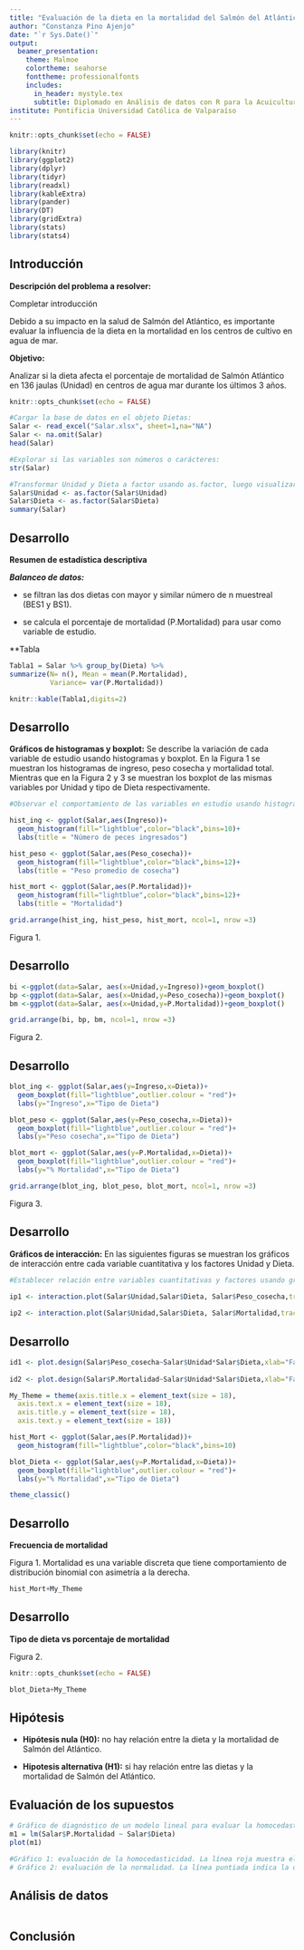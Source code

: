 ```yaml
---
title: "Evaluación de la dieta en la mortalidad del Salmón del Atlántico"
author: "Constanza Pino Ajenjo"
date: "`r Sys.Date()`"
output:
  beamer_presentation:
    theme: Malmoe
    colortheme: seahorse
    fonttheme: professionalfonts
    includes:
      in_header: mystyle.tex
      subtitle: Diplomado en Análisis de datos con R para la Acuicultura
institute: Pontificia Universidad Católica de Valparaíso
---
```


```r
knitr::opts_chunk$set(echo = FALSE)

library(knitr)
library(ggplot2)
library(dplyr)
library(tidyr)
library(readxl)
library(kableExtra)
library(pander)
library(DT)
library(gridExtra)
library(stats)
library(stats4)

```


## Introducción

**Descripción del problema a resolver:** 

Completar introducción

Debido a su impacto en la salud de Salmón del Atlántico, es importante evaluar la influencia de la dieta en la mortalidad en los centros de cultivo en agua de mar.

**Objetivo:** 

Analizar si la dieta afecta el porcentaje de mortalidad de Salmón Atlántico en 136 jaulas (Unidad) en centros de agua mar durante los últimos 3 años.




```r
knitr::opts_chunk$set(echo = FALSE)

#Cargar la base de datos en el objeto Dietas:
Salar <- read_excel("Salar.xlsx", sheet=1,na="NA")
Salar <- na.omit(Salar)
head(Salar)

#Explorar si las variables son números o carácteres:
str(Salar)

#Transformar Unidad y Dieta a factor usando as.factor, luego visualizar que Unidad y Dieta estén transformados adecuadamente a factor y que los datos están balanceados:
Salar$Unidad <- as.factor(Salar$Unidad)
Salar$Dieta <- as.factor(Salar$Dieta)
summary(Salar)

```


## Desarrollo

**Resumen de estadística descriptiva**

**_Balanceo de datos:_**

- se filtran las dos dietas con mayor y similar número de n muestreal (BES1  y BS1).

- se calcula el porcentaje de mortalidad (P.Mortalidad) para usar como variable de estudio.

**Tabla

```r

Tabla1 = Salar %>% group_by(Dieta) %>%
summarize(N= n(), Mean = mean(P.Mortalidad),
          Variance= var(P.Mortalidad))

knitr::kable(Tabla1,digits=2)
```


## Desarrollo

**Gráficos de histogramas y boxplot:**
Se describe la variación de cada variable de estudio usando histogramas y boxplot. En la Figura 1 se muestran los histogramas de ingreso, peso cosecha y mortalidad total. Mientras que en la Figura 2 y 3 se muestran los boxplot de las mismas variables por Unidad y tipo de Dieta respectivamente.

```r
#Observar el comportamiento de las variables en estudio usando histogramas y boxplot (valor atípico se muestra en punto de color rojo):

hist_ing <- ggplot(Salar,aes(Ingreso))+
  geom_histogram(fill="lightblue",color="black",bins=10)+
  labs(title = "Número de peces ingresados")

hist_peso <- ggplot(Salar,aes(Peso_cosecha))+
  geom_histogram(fill="lightblue",color="black",bins=12)+
  labs(title = "Peso promedio de cosecha")

hist_mort <- ggplot(Salar,aes(P.Mortalidad))+
  geom_histogram(fill="lightblue",color="black",bins=12)+
  labs(title = "Mortalidad")

grid.arrange(hist_ing, hist_peso, hist_mort, ncol=1, nrow =3)

```

Figura 1.

## Desarrollo

```r

bi <-ggplot(data=Salar, aes(x=Unidad,y=Ingreso))+geom_boxplot()
bp <-ggplot(data=Salar, aes(x=Unidad,y=Peso_cosecha))+geom_boxplot()
bm <-ggplot(data=Salar, aes(x=Unidad,y=P.Mortalidad))+geom_boxplot()

grid.arrange(bi, bp, bm, ncol=1, nrow =3)
```
Figura 2.

## Desarrollo

```r

blot_ing <- ggplot(Salar,aes(y=Ingreso,x=Dieta))+
  geom_boxplot(fill="lightblue",outlier.colour = "red")+
  labs(y="Ingreso",x="Tipo de Dieta")

blot_peso <- ggplot(Salar,aes(y=Peso_cosecha,x=Dieta))+
  geom_boxplot(fill="lightblue",outlier.colour = "red")+
  labs(y="Peso cosecha",x="Tipo de Dieta")

blot_mort <- ggplot(Salar,aes(y=P.Mortalidad,x=Dieta))+
  geom_boxplot(fill="lightblue",outlier.colour = "red")+
  labs(y="% Mortalidad",x="Tipo de Dieta")

grid.arrange(blot_ing, blot_peso, blot_mort, ncol=1, nrow =3)
```
Figura 3.

## Desarrollo

**Gráficos de interacción:**
En las siguientes figuras se muestran los gráficos de interacción entre cada variable cuantitativa y los factores Unidad y Dieta.

```r
#Establecer relación entre variables cuantitativas y factores usando gráficas de correlación, boxplot, interacción o de tamaño de los efectos:

ip1 <- interaction.plot(Salar$Unidad,Salar$Dieta, Salar$Peso_cosecha,trace.label="Dieta",fun=mean, xlab="Unidad",ylab="Peso cosecha",type="b", col= c("black", "blue"),pch=c(19,17))
 
ip2 <- interaction.plot(Salar$Unidad,Salar$Dieta, Salar$Mortalidad,trace.label="Dieta",fun=mean,xlab="Unidad",ylab=" % Mortalidad",type="b", col= c("black", "blue"),pch=c(19,17))

```

## Desarrollo
```r
id1 <- plot.design(Salar$Peso_cosecha~Salar$Unidad*Salar$Dieta,xlab="Factores", ylab="Peso cosecha")
 
id2 <- plot.design(Salar$P.Mortalidad~Salar$Unidad*Salar$Dieta,xlab="Factores", ylab="% Mortalidad")

```


```r

My_Theme = theme(axis.title.x = element_text(size = 18),
  axis.text.x = element_text(size = 18),
  axis.title.y = element_text(size = 18),
  axis.text.y = element_text(size = 18))

hist_Mort <- ggplot(Salar,aes(P.Mortalidad))+
  geom_histogram(fill="lightblue",color="black",bins=10)

blot_Dieta <- ggplot(Salar,aes(y=P.Mortalidad,x=Dieta))+
  geom_boxplot(fill="lightblue",outlier.colour = "red")+
  labs(y="% Mortalidad",x="Tipo de Dieta")

theme_classic()

```

## Desarrollo

**Frecuencia de mortalidad**

Figura 1. Mortalidad es una variable discreta que tiene comportamiento de distribución binomial con asimetría a la derecha.
```r

hist_Mort+My_Theme

```





## Desarrollo

**Tipo de dieta vs porcentaje de mortalidad**

Figura 2.
```r
knitr::opts_chunk$set(echo = FALSE)

blot_Dieta+My_Theme
```
 

## Hipótesis

- **Hipótesis nula (H0):** no hay relación entre la dieta y la mortalidad de Salmón del Atlántico.

- **Hipotesis alternativa (H1):** si hay relación entre las dietas y la mortalidad de Salmón del Atlántico.


## Evaluación de los supuestos

```r
# Gráfico de diagnóstico de un modelo lineal para evaluar la homocedasticidad y normalidad de los residuos
m1 = lm(Salar$P.Mortalidad ~ Salar$Dieta)
plot(m1)

#Gráfico 1: evaluación de la homocedasticidad. La línea roja muestra el promedio de los valores. Se observa que a medida que en el eje x aumentan los valores ajustados hacia la derecha, aumentan la dispersión de los residuales. Esto indica que no hay homocedasticidad.
# Gráfico 2: evaluación de la normalidad. La línea puntiada indica la distribución normal. Se observa desviación de los residuales en los cuantiles teóricos de la distribución normal. Es decir, no hay distribución normal.
```



## Análisis de datos

```r



```




## Conclusión

```r

```

